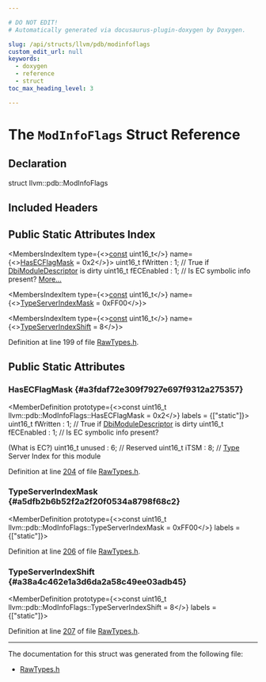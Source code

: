 ```yaml
---

# DO NOT EDIT!
# Automatically generated via docusaurus-plugin-doxygen by Doxygen.

slug: /api/structs/llvm/pdb/modinfoflags
custom_edit_url: null
keywords:
  - doxygen
  - reference
  - struct
toc_max_heading_level: 3

---
```





# The `ModInfoFlags` Struct Reference

<DoxygenPage pluginConfig={pluginConfig}>



## Declaration

<CodeBlock>struct llvm::pdb::ModInfoFlags</CodeBlock>

## Included Headers

<IncludesList>
<IncludesListItem
  filePath="llvm/DebugInfo/PDB/Native/RawTypes.h"
  permalink="/docs/api/files/include/include/llvm/include/llvm/debuginfo/include/llvm/debuginfo/pdb/include/llvm/debuginfo/pdb/native/rawtypes-h"
  isLocal="true" />
</IncludesList>

## Public Static Attributes Index

<MembersIndex>

<MembersIndexItem
  type={<><a href="/docs/api/files/lib/lib/target/lib/target/aarch64/aarch64promoteconstant-cpp/#a90f8350fecae261c25be85d38b451bff">const</a> uint16&#95;t</>}
  name={<><a href="#a3fdaf72e309f7927e697f9312a275357">HasECFlagMask</a> = 0x2</>}>
uint16&#95;t fWritten : 1; // True if <a href="/docs/api/classes/llvm/pdb/dbimoduledescriptor">DbiModuleDescriptor</a> is dirty uint16&#95;t fECEnabled : 1; // Is EC symbolic info present? <a href="#a3fdaf72e309f7927e697f9312a275357">More...</a>
</MembersIndexItem>

<MembersIndexItem
  type={<><a href="/docs/api/files/lib/lib/target/lib/target/aarch64/aarch64promoteconstant-cpp/#a90f8350fecae261c25be85d38b451bff">const</a> uint16&#95;t</>}
  name={<><a href="#a5dfb2b6b52f2a2f20f0534a8798f68c2">TypeServerIndexMask</a> = 0xFF00</>}>
</MembersIndexItem>

<MembersIndexItem
  type={<><a href="/docs/api/files/lib/lib/target/lib/target/aarch64/aarch64promoteconstant-cpp/#a90f8350fecae261c25be85d38b451bff">const</a> uint16&#95;t</>}
  name={<><a href="#a38a4c462e1a3d6da2a58c49ee03adb45">TypeServerIndexShift</a> = 8</>}>
</MembersIndexItem>

</MembersIndex>


Definition at line 199 of file <a href="/docs/api/files/include/include/llvm/include/llvm/debuginfo/include/llvm/debuginfo/pdb/include/llvm/debuginfo/pdb/native/rawtypes-h">RawTypes.h</a>.

<SectionDefinition>

## Public Static Attributes

### HasECFlagMask {#a3fdaf72e309f7927e697f9312a275357}

<MemberDefinition
  prototype={<>const uint16&#95;t llvm::pdb::ModInfoFlags::HasECFlagMask = 0x2</>}
  labels = {["static"]}>
uint16&#95;t fWritten : 1; // True if <a href="/docs/api/classes/llvm/pdb/dbimoduledescriptor">DbiModuleDescriptor</a> is dirty uint16&#95;t fECEnabled : 1; // Is EC symbolic info present?

(What is EC?) uint16&#95;t unused : 6; // Reserved uint16&#95;t iTSM : 8; // <a href="/docs/api/classes/llvm/type">Type</a> Server Index for this module

Definition at line <a href="/docs/api/files/include/include/llvm/include/llvm/debuginfo/include/llvm/debuginfo/pdb/include/llvm/debuginfo/pdb/native/rawtypes-h/#l00204">204</a> of file <a href="/docs/api/files/include/include/llvm/include/llvm/debuginfo/include/llvm/debuginfo/pdb/include/llvm/debuginfo/pdb/native/rawtypes-h">RawTypes.h</a>.
</MemberDefinition>

### TypeServerIndexMask {#a5dfb2b6b52f2a2f20f0534a8798f68c2}

<MemberDefinition
  prototype={<>const uint16&#95;t llvm::pdb::ModInfoFlags::TypeServerIndexMask = 0xFF00</>}
  labels = {["static"]}>

Definition at line <a href="/docs/api/files/include/include/llvm/include/llvm/debuginfo/include/llvm/debuginfo/pdb/include/llvm/debuginfo/pdb/native/rawtypes-h/#l00206">206</a> of file <a href="/docs/api/files/include/include/llvm/include/llvm/debuginfo/include/llvm/debuginfo/pdb/include/llvm/debuginfo/pdb/native/rawtypes-h">RawTypes.h</a>.
</MemberDefinition>

### TypeServerIndexShift {#a38a4c462e1a3d6da2a58c49ee03adb45}

<MemberDefinition
  prototype={<>const uint16&#95;t llvm::pdb::ModInfoFlags::TypeServerIndexShift = 8</>}
  labels = {["static"]}>

Definition at line <a href="/docs/api/files/include/include/llvm/include/llvm/debuginfo/include/llvm/debuginfo/pdb/include/llvm/debuginfo/pdb/native/rawtypes-h/#l00207">207</a> of file <a href="/docs/api/files/include/include/llvm/include/llvm/debuginfo/include/llvm/debuginfo/pdb/include/llvm/debuginfo/pdb/native/rawtypes-h">RawTypes.h</a>.
</MemberDefinition>

</SectionDefinition>

<hr/>

The documentation for this struct was generated from the following file:

<ul>
<li><a href="/docs/api/files/include/include/llvm/include/llvm/debuginfo/include/llvm/debuginfo/pdb/include/llvm/debuginfo/pdb/native/rawtypes-h">RawTypes.h</a></li>
</ul>

</DoxygenPage>
